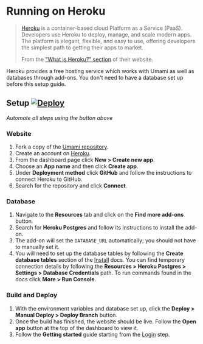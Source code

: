 # Running on Heroku

> [Heroku](https://www.heroku.com/) is a container-based cloud Platform as a Service (PaaS). Developers use Heroku to deploy, manage, and scale modern apps. The platform is elegant, flexible, and easy to use, offering developers the simplest path to getting their apps to market.
>
> From the ["What is Heroku?" section](https://www.heroku.com/about) of their website.

Heroku provides a free hosting service which works with Umami as well as databases through add-ons.
You don't need to have a database set up before this setup guide.

## Setup [![Deploy](https://www.herokucdn.com/deploy/button.svg)](https://heroku.com/deploy?template=https://github.com/umami-software/umami)
_Automate all steps using the button above_

### Website

1. Fork a copy of the [Umami repository](https://github.com/umami-software/umami).
1. Create an account on [Heroku](https://heroku.com/).
1. From the dashboard page click **New > Create new app**.
1. Choose an **App name** and then click **Create app**.
1. Under **Deployment method** click **GitHub** and follow the instructions to connect Heroku to GitHub.
1. Search for the repository and click **Connect**.

### Database

1. Navigate to the **Resources** tab and click on the **Find more add-ons** button.
1. Search for **Heroku Postgres** and follow its instructions to install the add-on.
1. The add-on will set the `DATABASE_URL` automatically; you should not have to manually set it.
1. You will need to set up the database tables by following the **Create database tables** section of the [Install](/docs/install) docs. 
You can find temporary connection details by following the **Resources > Heroku Postgres > Settings > Database Credentials** path. 
To run commands found in the docs click **More > Run Console**.

### Build and Deploy

1. With the environment variables and database set up, click the **Deploy > Manual Deploy > Deploy Branch** button.
1. Once the build has finished, the website should be live. Follow the **Open app** button at the top of the dashboard to view it.
1. Follow the **Getting started** guide starting from the [Login](/docs/login) step.
